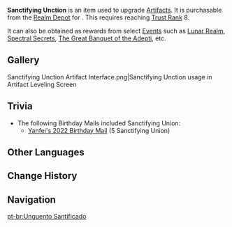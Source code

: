 {{Item Infobox
|id           = 105002
|image        = Item Sanctifying Unction.png
|type         = Artifact EXP Materials
|rarity       = 3
|description  = Artifact EXP material. Gives 2,500 EXP.<br />Material that contains the distilled essence of great power. It can contribute to the enhancement of artifacts.
|source1      = [[Realm Depot]]
|source2      = [[Event]]s
}}
'''Sanctifying Unction''' is an item used to upgrade [[Artifacts]]. It is purchasable from the [[Realm Depot]] for {{item|Realm Currency|24|x=90}}. This requires reaching [[Trust Rank]] 8.

It can also be obtained as rewards from select [[Event]]s such as [[Lunar Realm]], [[Spectral Secrets]], [[The Great Banquet of the Adepti]], etc.

==Gallery==
<gallery hideaddbutton="true" captionalign="center">
Sanctifying Unction Artifact Interface.png|Sanctifying Unction usage in Artifact Leveling Screen
</gallery>

==Trivia==
* The following Birthday Mails included Sanctifying Union:
** [[Birthday/Yanfei#Date...|Yanfei's 2022 Birthday Mail]] (5 Sanctifying Union)

==Other Languages==
{{Other Languages
|en      = Sanctifying Unction
|zhs     = 祝圣油膏
|zhs_rm  = Zhù Shèng Yóu Gāo
|zht     = 祝聖油膏
|zht_rm  = Zhù Shèng Yóu Gāo
|zh_tl   = Consecration Ointment
|ja      = 祈聖のオイル
|ja_rm   = Kisei no Oiru{{Assumed}}
|ja_tl   = Oil of Holy Prayers
|ko      = 축복의 연고
|ko_rm   = 
|ko_tl   = 
|es      = Ungüento bendito
|es_tl   = 
|fr      = Baume sanctifiant
|fr_tl   = Sanctifying Balm
|ru      = Священное масло
|ru_tl   = 
|th      = Sanctifying Unction
|vi      = Dầu Chúc Phúc
|vi_tl   = Oil of Holy Blessings
|de      = Weihsalbe
|de_tl   = Votive Ointment
|id      = Sanctifying Unction
|pt      = Unguento Santificado
|pt_tl   = 
}}

==Change History==
{{Change History|1.5}}

==Navigation==
{{EXP Navbox|Item Sources}}

[[pt-br:Unguento Santificado]]